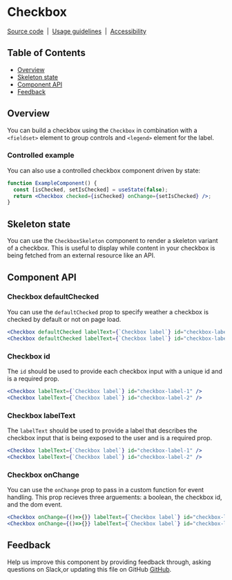 
# Checkbox

[Source code](https://github.com/carbon-design-system/carbon/tree/master/packages/react/src/components/Checkbox)
&nbsp;|&nbsp;
[Usage guidelines](https://www.carbondesignsystem.com/components/checkbox/usage)
&nbsp;|&nbsp;
[Accessibility](https://www.carbondesignsystem.com/components/checkbox/accessibility)

## Table of Contents

- [Overview](#overview)
- [Skeleton state](#skeleton-state)
- [Component API](#component-api)
- [Feedback](#feedback)

## Overview

You can build a checkbox using the `Checkbox` in combination with a `<fieldset>`
element to group controls and `<legend>` element for the label.

<Preview>
  <Story id="checkbox--checkbox" />
</Preview>

### Controlled example

You can also use a controlled checkbox component driven by state:

```jsx
function ExampleComponent() {
  const [isChecked, setIsChecked] = useState(false);
  return <Checkbox checked={isChecked} onChange={setIsChecked} />;
}
```

## Skeleton state

You can use the `CheckboxSkeleton` component to render a skeleton variant of a
checkbox. This is useful to display while content in your checkbox is being
fetched from an external resource like an API.

<Preview>
  <Story id="checkbox--skeleton" />
</Preview>

## Component API

<Props />

### Checkbox defaultChecked

You can use the `defaultChecked` prop to specify weather a checkbox is checked
by default or not on page load.

```jsx
<Checkbox defaultChecked labelText={`Checkbox label`} id="checkbox-label-1" />
<Checkbox defaultChecked labelText={`Checkbox label`} id="checkbox-label-2" />
```

### Checkbox id

The `id` should be used to provide each checkbox input with a unique id and is a
required prop.

```jsx
<Checkbox labelText={`Checkbox label`} id="checkbox-label-1" />
<Checkbox labelText={`Checkbox label`} id="checkbox-label-2" />
```

### Checkbox labelText

The `labelText` should be used to provide a label that describes the checkbox
input that is being exposed to the user and is a required prop.

```jsx
<Checkbox labelText={`Checkbox label`} id="checkbox-label-1" />
<Checkbox labelText={`Checkbox label`} id="checkbox-label-2" />
```

### Checkbox onChange

You can use the `onChange` prop to pass in a custom function for event handling.
This prop recieves three arguements: a boolean, the checkbox id, and the dom
event.

```jsx
<Checkbox onChange={()=>{}} labelText={`Checkbox label`} id="checkbox-label-1" />
<Checkbox onChange={()=>{}} labelText={`Checkbox label`} id="checkbox-label-2" />
```

## Feedback

Help us improve this component by providing feedback through, asking questions
on Slack,or updating this file on GitHub
[GitHub](https://github.com/carbon-design-system/carbon/edit/master/packages/react/src/components/Checkbox/Checkbox.mdx).
